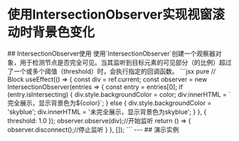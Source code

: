 
# 使用IntersectionObserver实现视窗滚动时背景色变化
<Tag tag='Javascript'  />
## IntersectionObserver使用
 使用`IntersectionObserver`创建一个观察器对象，用于检测节点是否完全可见。当其监听到目标元素的可见部分（的比例）超过了一个或多个阈值（threshold）时，会执行指定的回调函数。
```jsx pure
// Block
useEffect(() => {
        const div = ref.current;
        const observer = new IntersectionObserver(entries => {
            const entry = entries[0];
            if (entry.isIntersecting) {
                div.style.backgroundColor = color;
                div.innerHTML = `完全展示，显示背景色为${color}`;
            } else {
                div.style.backgroundColor = 'skyblue';
                div.innerHTML = '未完全展示，显示背景色为skyblue';
            }
        }, {
            threshold: 1.0
        });
        observer.observe(div);//开始监听
        return () => {
            observer.disconnect();//停止监听
        }
    }, []);
```
---
## 演示实例
<code src="../../../src/components/IntersectionObserver/index" previewMode="iframe"  />